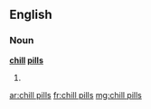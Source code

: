 ==English==

===Noun===
'''[[chill]] [[pill]]s'''

# {{plural of|chill pill}}

[[ar:chill pills]]
[[fr:chill pills]]
[[mg:chill pills]]